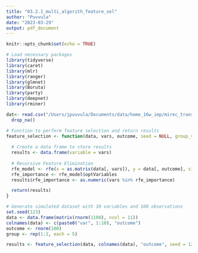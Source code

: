 ```yaml
---
title: "03.2.1_multi_algorith_feature_sel"
author: "Puvvula"
date: "2023-03-29"
output: pdf_document
---
```


```r
knitr::opts_chunk$set(echo = TRUE)
```

```r
# Load necessary packages
library(tidyverse)
library(caret)
library(mlr)
library(ranger)
library(glmnet)
library(Boruta)
library(party)
library(deepnet)
library(rminer)
```

```r
dat<- read.csv("/Users/jpuvvula/Documents/data/home_16w_imp/mirec_transf/home_all_first_trimes/any_outcome/home_1trim_any_outc.csv") |>
  drop_na()
```


```r

# Function to perform feature selection and return results
feature_selection <- function(data, vars, outcome, seed = NULL, group_vars = NULL) {
  
  # Create a data frame to store results
  results <- data.frame(variable = vars)
  
  # Recursive Feature Elimination
  rfe_model <- rfe(x = as.matrix(data[, vars]), y = data[, outcome], sizes = c(2:length(vars)), rfeControl = rfeControl(method = "cv", number = 5), verbose = FALSE)
  rfe_importance <- rfe_model$optVariables
  results$rfe_importance <- as.numeric(vars %in% rfe_importance)

  return(results)
}
```


```r
# Generate simulated dataset with 10 variables and 100 observations
set.seed(123)
data <- data.frame(matrix(rnorm(1100), ncol = 11))
colnames(data) <- c(paste0("var", 1:10), "outcome")
outcome <- rnorm(100)
group <- rep(1:2, each = 5)

results <- feature_selection(data, colnames(data), "outcome", seed = 123, group = group)
```

